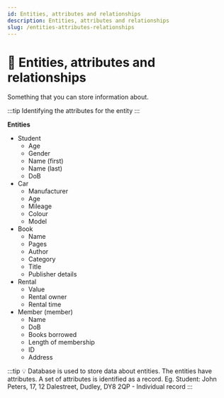```yaml
---
id: Entities, attributes and relationships
description: Entities, attributes and relationships
slug: /entities-attributes-relationships
---
```


# 🌴 Entities, attributes and relationships


Something that you can store information about.

:::tip
Identifying the attributes for the entity
:::

**Entities**

- Student
    - Age
    - Gender
    - Name (first)
    - Name (last)
    - DoB
- Car
    - Manufacturer
    - Age
    - Mileage
    - Colour
    - Model
- Book
    - Name
    - Pages
    - Author
    - Category
    - Title
    - Publisher details
- Rental
    - Value
    - Rental owner
    - Rental time
- Member (member)
    - Name
    - DoB
    - Books borrowed
    - Length of membership
    - ID
    - Address
    
:::tip
💡 Database is used to store data about entities. The entities have attributes. A set of attributes is identified as a record. 
Eg. Student:
John Peters, 17, 12 Dalestreet, Dudley, DY8 2QP - Individual record
:::
